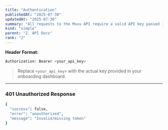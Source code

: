 ```yaml
---
title: "Authentication"
publishedAt: "2025-07-30"
updatedAt: "2025-07-30"
summary: "All requests to the Muvu API require a valid API key passed in the Authorization header."
kind: "simple"
parent: "2. API Docs"
rank: "2"
---
```


**Header Format:**
```bash
Authorization: Bearer <your_api_key>
```

> Replace `<your_api_key>` with the actual key provided in your onboarding dashboard.

---

### 401 Unauthorized Response
```bash
{
  "success": false,
  "error": "unauthorized",
  "message": "Invalid/missing token"
}
```